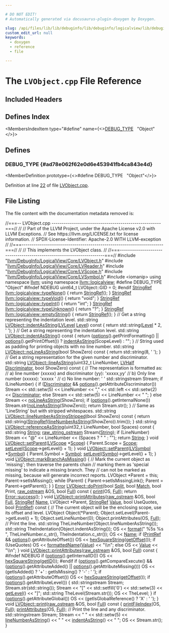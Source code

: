 ```yaml
---

# DO NOT EDIT!
# Automatically generated via docusaurus-plugin-doxygen by Doxygen.

slug: /api/files/lib/lib/debuginfo/lib/debuginfo/logicalview/lib/debuginfo/logicalview/core/lvobject-cpp
custom_edit_url: null
keywords:
  - doxygen
  - reference
  - file

---
```





# The `LVObject.cpp` File Reference

<DoxygenPage pluginConfig={pluginConfig}>



## Included Headers

<IncludesList>
<IncludesListItem
  filePath="llvm/DebugInfo/LogicalView/Core/LVObject.h"
  permalink="/docs/api/files/include/include/llvm/include/llvm/debuginfo/include/llvm/debuginfo/logicalview/include/llvm/debuginfo/logicalview/core/lvobject-h"
  isLocal="true" />
<IncludesListItem
  filePath="llvm/DebugInfo/LogicalView/Core/LVReader.h"
  permalink="/docs/api/files/include/include/llvm/include/llvm/debuginfo/include/llvm/debuginfo/logicalview/include/llvm/debuginfo/logicalview/core/lvreader-h"
  isLocal="true" />
<IncludesListItem
  filePath="llvm/DebugInfo/LogicalView/Core/LVScope.h"
  permalink="/docs/api/files/include/include/llvm/include/llvm/debuginfo/include/llvm/debuginfo/logicalview/include/llvm/debuginfo/logicalview/core/lvscope-h"
  isLocal="true" />
<IncludesListItem
  filePath="llvm/DebugInfo/LogicalView/Core/LVSymbol.h"
  permalink="/docs/api/files/include/include/llvm/include/llvm/debuginfo/include/llvm/debuginfo/logicalview/include/llvm/debuginfo/logicalview/core/lvsymbol-h"
  isLocal="true" />
<IncludesListItem
  filePath="iomanip"
  permalink=""
  isLocal="false" />
</IncludesList>

## Defines Index

<MembersIndex>

<MembersIndexItem
  type="#define"
  name={<><a href="#ad78e062f62e0d6e453941fb4ca843e4d">DEBUG&#95;TYPE</a>&nbsp;&nbsp;&nbsp;&quot;Object&quot;</>}>
</MembersIndexItem>

</MembersIndex>


<SectionDefinition>

## Defines

### DEBUG&#95;TYPE {#ad78e062f62e0d6e453941fb4ca843e4d}

<MemberDefinition
  prototype={<>#define DEBUG&#95;TYPE&nbsp;&nbsp;&nbsp;&quot;Object&quot;</>}>

Definition at line <a href="#l00022">22</a> of file <a href="/docs/api/files/lib/lib/debuginfo/lib/debuginfo/logicalview/lib/debuginfo/logicalview/core/lvobject-cpp">LVObject.cpp</a>.
</MemberDefinition>

</SectionDefinition>

## File Listing

The file content with the documentation metadata removed is:

<ProgramListing>

<Link id="l00001" /><CodeLine lineNumber="1"><span class="doxyHighlightComment">//===-- LVObject.cpp ------------------------------------------------------===//</span></CodeLine>
<Link id="l00002" /><CodeLine lineNumber="2"><span class="doxyHighlightComment">//</span></CodeLine>
<Link id="l00003" /><CodeLine lineNumber="3"><span class="doxyHighlightComment">// Part of the LLVM Project, under the Apache License v2.0 with LLVM Exceptions.</span></CodeLine>
<Link id="l00004" /><CodeLine lineNumber="4"><span class="doxyHighlightComment">// See https://llvm.org/LICENSE.txt for license information.</span></CodeLine>
<Link id="l00005" /><CodeLine lineNumber="5"><span class="doxyHighlightComment">// SPDX-License-Identifier: Apache-2.0 WITH LLVM-exception</span></CodeLine>
<Link id="l00006" /><CodeLine lineNumber="6"><span class="doxyHighlightComment">//</span></CodeLine>
<Link id="l00007" /><CodeLine lineNumber="7"><span class="doxyHighlightComment">//===----------------------------------------------------------------------===//</span></CodeLine>
<Link id="l00008" /><CodeLine lineNumber="8"><span class="doxyHighlightComment">//</span></CodeLine>
<Link id="l00009" /><CodeLine lineNumber="9"><span class="doxyHighlightComment">// This implements the LVObject class.</span></CodeLine>
<Link id="l00010" /><CodeLine lineNumber="10"><span class="doxyHighlightComment">//</span></CodeLine>
<Link id="l00011" /><CodeLine lineNumber="11"><span class="doxyHighlightComment">//===----------------------------------------------------------------------===//</span></CodeLine>
<Link id="l00012" /><CodeLine lineNumber="12"></CodeLine>
<Link id="l00013" /><CodeLine lineNumber="13"><span class="doxyHighlightPreprocessor">#include &quot;<a href="/docs/api/files/include/include/llvm/include/llvm/debuginfo/include/llvm/debuginfo/logicalview/include/llvm/debuginfo/logicalview/core/lvobject-h">llvm/DebugInfo/LogicalView/Core/LVObject.h</a>&quot;</span></CodeLine>
<Link id="l00014" /><CodeLine lineNumber="14"><span class="doxyHighlightPreprocessor">#include &quot;<a href="/docs/api/files/include/include/llvm/include/llvm/debuginfo/include/llvm/debuginfo/logicalview/include/llvm/debuginfo/logicalview/core/lvreader-h">llvm/DebugInfo/LogicalView/Core/LVReader.h</a>&quot;</span></CodeLine>
<Link id="l00015" /><CodeLine lineNumber="15"><span class="doxyHighlightPreprocessor">#include &quot;<a href="/docs/api/files/include/include/llvm/include/llvm/debuginfo/include/llvm/debuginfo/logicalview/include/llvm/debuginfo/logicalview/core/lvscope-h">llvm/DebugInfo/LogicalView/Core/LVScope.h</a>&quot;</span></CodeLine>
<Link id="l00016" /><CodeLine lineNumber="16"><span class="doxyHighlightPreprocessor">#include &quot;<a href="/docs/api/files/include/include/llvm/include/llvm/debuginfo/include/llvm/debuginfo/logicalview/include/llvm/debuginfo/logicalview/core/lvsymbol-h">llvm/DebugInfo/LogicalView/Core/LVSymbol.h</a>&quot;</span></CodeLine>
<Link id="l00017" /><CodeLine lineNumber="17"><span class="doxyHighlightPreprocessor">#include &lt;iomanip&gt;</span></CodeLine>
<Link id="l00018" /><CodeLine lineNumber="18"></CodeLine>
<Link id="l00019" /><CodeLine lineNumber="19"><span class="doxyHighlightKeyword">using namespace </span><span class="doxyHighlight"><a href="/docs/api/namespaces/llvm">llvm</a>;</span></CodeLine>
<Link id="l00020" /><CodeLine lineNumber="20"><span class="doxyHighlightKeyword">using namespace </span><span class="doxyHighlight"><a href="/docs/api/namespaces/llvm/logicalview">llvm::logicalview</a>;</span></CodeLine>
<Link id="l00021" /><CodeLine lineNumber="21"></CodeLine>
<Link id="l00022" /><CodeLine lineNumber="22" lineLink="#ad78e062f62e0d6e453941fb4ca843e4d"><span class="doxyHighlightPreprocessor">#define DEBUG&#95;TYPE &quot;Object&quot;</span></CodeLine>
<Link id="l00023" /><CodeLine lineNumber="23"></CodeLine>
<Link id="l00024" /><CodeLine lineNumber="24"><span class="doxyHighlightPreprocessor">#ifndef NDEBUG</span></CodeLine>
<Link id="l00025" /><CodeLine lineNumber="25"><span class="doxyHighlight">uint64&#95;t LVObject::GID = 0;</span></CodeLine>
<Link id="l00026" /><CodeLine lineNumber="26"><span class="doxyHighlightPreprocessor">#endif</span></CodeLine>
<Link id="l00027" /><CodeLine lineNumber="27"></CodeLine>
<Link id="l00028" /><CodeLine lineNumber="28" lineLink="/docs/api/namespaces/llvm/logicalview/#a774c03bd80c2740100178b581c7d7f8f"><span class="doxyHighlight"><a href="/docs/api/classes/llvm/stringref">StringRef</a> <a href="/docs/api/namespaces/llvm/logicalview/#a774c03bd80c2740100178b581c7d7f8f">llvm::logicalview::typeNone</a>() &#123; </span><span class="doxyHighlightKeywordFlow">return</span><span class="doxyHighlight"> <a href="/docs/api/classes/llvm/stringref">StringRef</a>(); &#125;</span></CodeLine>
<Link id="l00029" /><CodeLine lineNumber="29" lineLink="/docs/api/namespaces/llvm/logicalview/#ae02e5f410984a4ef397d06c42e44ff7a"><span class="doxyHighlight"><a href="/docs/api/classes/llvm/stringref">StringRef</a> <a href="/docs/api/namespaces/llvm/logicalview/#ae02e5f410984a4ef397d06c42e44ff7a">llvm::logicalview::typeVoid</a>() &#123; </span><span class="doxyHighlightKeywordFlow">return</span><span class="doxyHighlight"> </span><span class="doxyHighlightStringLiteral">&quot;void&quot;</span><span class="doxyHighlight">; &#125;</span></CodeLine>
<Link id="l00030" /><CodeLine lineNumber="30" lineLink="/docs/api/namespaces/llvm/logicalview/#ad1c531a0699aebb488abde5cbf977c50"><span class="doxyHighlight"><a href="/docs/api/classes/llvm/stringref">StringRef</a> <a href="/docs/api/namespaces/llvm/logicalview/#ad1c531a0699aebb488abde5cbf977c50">llvm::logicalview::typeInt</a>() &#123; </span><span class="doxyHighlightKeywordFlow">return</span><span class="doxyHighlight"> </span><span class="doxyHighlightStringLiteral">&quot;int&quot;</span><span class="doxyHighlight">; &#125;</span></CodeLine>
<Link id="l00031" /><CodeLine lineNumber="31" lineLink="/docs/api/namespaces/llvm/logicalview/#a60922260b893f6f8628b73c88c1fc5c6"><span class="doxyHighlight"><a href="/docs/api/classes/llvm/stringref">StringRef</a> <a href="/docs/api/namespaces/llvm/logicalview/#a60922260b893f6f8628b73c88c1fc5c6">llvm::logicalview::typeUnknown</a>() &#123; </span><span class="doxyHighlightKeywordFlow">return</span><span class="doxyHighlight"> </span><span class="doxyHighlightStringLiteral">&quot;?&quot;</span><span class="doxyHighlight">; &#125;</span></CodeLine>
<Link id="l00032" /><CodeLine lineNumber="32" lineLink="/docs/api/namespaces/llvm/logicalview/#a6a2797528e8279aa6a07de8f556466b3"><span class="doxyHighlight"><a href="/docs/api/classes/llvm/stringref">StringRef</a> <a href="/docs/api/namespaces/llvm/logicalview/#a6a2797528e8279aa6a07de8f556466b3">llvm::logicalview::emptyString</a>() &#123; </span><span class="doxyHighlightKeywordFlow">return</span><span class="doxyHighlight"> <a href="/docs/api/classes/llvm/stringref">StringRef</a>(); &#125;</span></CodeLine>
<Link id="l00033" /><CodeLine lineNumber="33"></CodeLine>
<Link id="l00034" /><CodeLine lineNumber="34"><span class="doxyHighlightComment">// Get a string representing the indentation level.</span></CodeLine>
<Link id="l00035" /><CodeLine lineNumber="35" lineLink="/docs/api/classes/llvm/logicalview/lvobject/#ad56bb10245038b174ef3b677b057592e"><span class="doxyHighlight">std::string <a href="/docs/api/classes/llvm/logicalview/lvobject/#a3cdf91e89eae0b90391ed4de8e888d48">LVObject::indentAsString</a>(<a href="/docs/api/namespaces/llvm/logicalview/#a4eaccc9c89c59a59cbfab176861e1581">LVLevel</a> <a href="/docs/api/namespaces/llvm/logicalview/#a9696bc411b0a7022c2cc78bff5173cefaa0db49ba470c1c9ae2128c3470339153">Level</a>)</span><span class="doxyHighlightKeyword"> const </span><span class="doxyHighlight">&#123;</span></CodeLine>
<Link id="l00036" /><CodeLine lineNumber="36"><span class="doxyHighlight">  </span><span class="doxyHighlightKeywordFlow">return</span><span class="doxyHighlight"> std::string(<a href="/docs/api/namespaces/llvm/logicalview/#a9696bc411b0a7022c2cc78bff5173cefaa0db49ba470c1c9ae2128c3470339153">Level</a> &#42; 2, </span><span class="doxyHighlightCharLiteral">&#39; &#39;</span><span class="doxyHighlight">);</span></CodeLine>
<Link id="l00037" /><CodeLine lineNumber="37"><span class="doxyHighlight">&#125;</span></CodeLine>
<Link id="l00038" /><CodeLine lineNumber="38"></CodeLine>
<Link id="l00039" /><CodeLine lineNumber="39"><span class="doxyHighlightComment">// Get a string representing the indentation level.</span></CodeLine>
<Link id="l00040" /><CodeLine lineNumber="40" lineLink="/docs/api/classes/llvm/logicalview/lvobject/#a3cdf91e89eae0b90391ed4de8e888d48"><span class="doxyHighlight">std::string <a href="/docs/api/classes/llvm/logicalview/lvobject/#a3cdf91e89eae0b90391ed4de8e888d48">LVObject::indentAsString</a>()</span><span class="doxyHighlightKeyword"> const </span><span class="doxyHighlight">&#123;</span></CodeLine>
<Link id="l00041" /><CodeLine lineNumber="41"><span class="doxyHighlight">  </span><span class="doxyHighlightKeywordFlow">return</span><span class="doxyHighlight"> (<a href="/docs/api/namespaces/llvm/logicalview/#adc3278484dd140d018661381153aaf8d">options</a>().getPrintFormatting() || <a href="/docs/api/namespaces/llvm/logicalview/#adc3278484dd140d018661381153aaf8d">options</a>().getPrintOffset())</span></CodeLine>
<Link id="l00042" /><CodeLine lineNumber="42"><span class="doxyHighlight">             ? <a href="/docs/api/classes/llvm/logicalview/lvobject/#a3cdf91e89eae0b90391ed4de8e888d48">indentAsString</a>(ScopeLevel)</span></CodeLine>
<Link id="l00043" /><CodeLine lineNumber="43"><span class="doxyHighlight">             : </span><span class="doxyHighlightStringLiteral">&quot;&quot;</span><span class="doxyHighlight">;</span></CodeLine>
<Link id="l00044" /><CodeLine lineNumber="44"><span class="doxyHighlight">&#125;</span></CodeLine>
<Link id="l00045" /><CodeLine lineNumber="45"></CodeLine>
<Link id="l00046" /><CodeLine lineNumber="46"><span class="doxyHighlightComment">// String used as padding for printing objects with no line number.</span></CodeLine>
<Link id="l00047" /><CodeLine lineNumber="47" lineLink="/docs/api/classes/llvm/logicalview/lvobject/#ac84d4fb8f9150eb2b1c33b5f578eea90"><span class="doxyHighlight">std::string <a href="/docs/api/classes/llvm/logicalview/lvobject/#ac84d4fb8f9150eb2b1c33b5f578eea90">LVObject::noLineAsString</a>(</span><span class="doxyHighlightKeywordType">bool</span><span class="doxyHighlight"> ShowZero)</span><span class="doxyHighlightKeyword"> const </span><span class="doxyHighlight">&#123;</span></CodeLine>
<Link id="l00048" /><CodeLine lineNumber="48"><span class="doxyHighlight">  </span><span class="doxyHighlightKeywordFlow">return</span><span class="doxyHighlight"> std::string(8, </span><span class="doxyHighlightCharLiteral">&#39; &#39;</span><span class="doxyHighlight">);</span></CodeLine>
<Link id="l00049" /><CodeLine lineNumber="49"><span class="doxyHighlight">&#125;</span></CodeLine>
<Link id="l00050" /><CodeLine lineNumber="50"></CodeLine>
<Link id="l00051" /><CodeLine lineNumber="51"><span class="doxyHighlightComment">// Get a string representation for the given number and discriminator.</span></CodeLine>
<Link id="l00052" /><CodeLine lineNumber="52" lineLink="/docs/api/classes/llvm/logicalview/lvobject/#a37c137ed3c3bebc4ca879a8e4dfd3d7d"><span class="doxyHighlight">std::string <a href="/docs/api/classes/llvm/logicalview/lvobject/#a37c137ed3c3bebc4ca879a8e4dfd3d7d">LVObject::lineAsString</a>(uint32&#95;t LineNumber, <a href="/docs/api/namespaces/llvm/logicalview/#adca89b91edd56113e539a1b1c5a4c26f">LVHalf</a> <a href="/docs/api/namespaces/llvm/logicalview/#a9696bc411b0a7022c2cc78bff5173cefa3d07d09db1423c8da8e60b5f36d2d903">Discriminator</a>,</span></CodeLine>
<Link id="l00053" /><CodeLine lineNumber="53"><span class="doxyHighlight">                                   </span><span class="doxyHighlightKeywordType">bool</span><span class="doxyHighlight"> ShowZero)</span><span class="doxyHighlightKeyword"> const </span><span class="doxyHighlight">&#123;</span></CodeLine>
<Link id="l00054" /><CodeLine lineNumber="54"><span class="doxyHighlight">  </span><span class="doxyHighlightComment">// The representation is formatted as:</span></CodeLine>
<Link id="l00055" /><CodeLine lineNumber="55"><span class="doxyHighlight">  </span><span class="doxyHighlightComment">// a) line number (xxxxx) and discriminator (yy): &#39;xxxxx,yy&#39;</span></CodeLine>
<Link id="l00056" /><CodeLine lineNumber="56"><span class="doxyHighlight">  </span><span class="doxyHighlightComment">// b) Only line number (xxxxx):                   &#39;xxxxx   &#39;</span></CodeLine>
<Link id="l00057" /><CodeLine lineNumber="57"><span class="doxyHighlight">  </span><span class="doxyHighlightComment">// c) No line number:                             &#39;        &#39;</span></CodeLine>
<Link id="l00058" /><CodeLine lineNumber="58"><span class="doxyHighlight">  std::stringstream Stream;</span></CodeLine>
<Link id="l00059" /><CodeLine lineNumber="59"><span class="doxyHighlight">  </span><span class="doxyHighlightKeywordFlow">if</span><span class="doxyHighlight"> (LineNumber) &#123;</span></CodeLine>
<Link id="l00060" /><CodeLine lineNumber="60"><span class="doxyHighlight">    </span><span class="doxyHighlightKeywordFlow">if</span><span class="doxyHighlight"> (<a href="/docs/api/namespaces/llvm/logicalview/#a9696bc411b0a7022c2cc78bff5173cefa3d07d09db1423c8da8e60b5f36d2d903">Discriminator</a> &amp;&amp; <a href="/docs/api/namespaces/llvm/logicalview/#adc3278484dd140d018661381153aaf8d">options</a>().getAttributeDiscriminator())</span></CodeLine>
<Link id="l00061" /><CodeLine lineNumber="61"><span class="doxyHighlight">      Stream &lt;&lt; std::setw(5) &lt;&lt; LineNumber &lt;&lt; </span><span class="doxyHighlightStringLiteral">&quot;,&quot;</span><span class="doxyHighlight"> &lt;&lt; std::left &lt;&lt; std::setw(2)</span></CodeLine>
<Link id="l00062" /><CodeLine lineNumber="62"><span class="doxyHighlight">             &lt;&lt; <a href="/docs/api/namespaces/llvm/logicalview/#a9696bc411b0a7022c2cc78bff5173cefa3d07d09db1423c8da8e60b5f36d2d903">Discriminator</a>;</span></CodeLine>
<Link id="l00063" /><CodeLine lineNumber="63"><span class="doxyHighlight">    </span><span class="doxyHighlightKeywordFlow">else</span></CodeLine>
<Link id="l00064" /><CodeLine lineNumber="64"><span class="doxyHighlight">      Stream &lt;&lt; std::setw(5) &lt;&lt; LineNumber &lt;&lt; </span><span class="doxyHighlightStringLiteral">&quot;   &quot;</span><span class="doxyHighlight">;</span></CodeLine>
<Link id="l00065" /><CodeLine lineNumber="65"><span class="doxyHighlight">  &#125; </span><span class="doxyHighlightKeywordFlow">else</span></CodeLine>
<Link id="l00066" /><CodeLine lineNumber="66"><span class="doxyHighlight">    Stream &lt;&lt; <a href="/docs/api/classes/llvm/logicalview/lvobject/#ac84d4fb8f9150eb2b1c33b5f578eea90">noLineAsString</a>(ShowZero);</span></CodeLine>
<Link id="l00067" /><CodeLine lineNumber="67"></CodeLine>
<Link id="l00068" /><CodeLine lineNumber="68"><span class="doxyHighlight">  </span><span class="doxyHighlightKeywordFlow">if</span><span class="doxyHighlight"> (<a href="/docs/api/namespaces/llvm/logicalview/#adc3278484dd140d018661381153aaf8d">options</a>().getInternalNone())</span></CodeLine>
<Link id="l00069" /><CodeLine lineNumber="69"><span class="doxyHighlight">    Stream.str(<a href="/docs/api/classes/llvm/logicalview/lvobject/#ac84d4fb8f9150eb2b1c33b5f578eea90">noLineAsString</a>(ShowZero));</span></CodeLine>
<Link id="l00070" /><CodeLine lineNumber="70"></CodeLine>
<Link id="l00071" /><CodeLine lineNumber="71"><span class="doxyHighlight">  </span><span class="doxyHighlightKeywordFlow">return</span><span class="doxyHighlight"> Stream.str();</span></CodeLine>
<Link id="l00072" /><CodeLine lineNumber="72"><span class="doxyHighlight">&#125;</span></CodeLine>
<Link id="l00073" /><CodeLine lineNumber="73"></CodeLine>
<Link id="l00074" /><CodeLine lineNumber="74"><span class="doxyHighlightComment">// Same as &#39;LineString&#39; but with stripped whitespaces.</span></CodeLine>
<Link id="l00075" /><CodeLine lineNumber="75" lineLink="/docs/api/classes/llvm/logicalview/lvobject/#aecf8de8c25352b77912539efc3c4bdf3"><span class="doxyHighlight">std::string <a href="/docs/api/classes/llvm/logicalview/lvobject/#aecf8de8c25352b77912539efc3c4bdf3">LVObject::lineNumberAsStringStripped</a>(</span><span class="doxyHighlightKeywordType">bool</span><span class="doxyHighlight"> ShowZero)</span><span class="doxyHighlightKeyword"> const </span><span class="doxyHighlight">&#123;</span></CodeLine>
<Link id="l00076" /><CodeLine lineNumber="76"><span class="doxyHighlight">  </span><span class="doxyHighlightKeywordFlow">return</span><span class="doxyHighlight"> std::string(<a href="/docs/api/classes/llvm/stringref">StringRef</a>(<a href="/docs/api/classes/llvm/logicalview/lvobject/#a56c79b694f7b59849dc64efabc9c3b70">lineNumberAsString</a>(ShowZero)).trim());</span></CodeLine>
<Link id="l00077" /><CodeLine lineNumber="77"><span class="doxyHighlight">&#125;</span></CodeLine>
<Link id="l00078" /><CodeLine lineNumber="78"></CodeLine>
<Link id="l00079" /><CodeLine lineNumber="79" lineLink="/docs/api/classes/llvm/logicalview/lvobject/#a0e40564d3a2dc29ca5be453dbe05568c"><span class="doxyHighlight">std::string <a href="/docs/api/classes/llvm/logicalview/lvobject/#a0e40564d3a2dc29ca5be453dbe05568c">LVObject::referenceAsString</a>(uint32&#95;t LineNumber,</span></CodeLine>
<Link id="l00080" /><CodeLine lineNumber="80"><span class="doxyHighlight">                                        </span><span class="doxyHighlightKeywordType">bool</span><span class="doxyHighlight"> Spaces)</span><span class="doxyHighlightKeyword"> const </span><span class="doxyHighlight">&#123;</span></CodeLine>
<Link id="l00081" /><CodeLine lineNumber="81"><span class="doxyHighlight">  std::string <a href="/docs/api/namespaces/llvm/#ac226f3d2b9ca090171a8e0a8cb92c343a27118326006d3829667a400ad23d5d98">String</a>;</span></CodeLine>
<Link id="l00082" /><CodeLine lineNumber="82"><span class="doxyHighlight">  <a href="/docs/api/classes/llvm/raw-string-ostream">raw&#95;string&#95;ostream</a> Stream(<a href="/docs/api/namespaces/llvm/#ac226f3d2b9ca090171a8e0a8cb92c343a27118326006d3829667a400ad23d5d98">String</a>);</span></CodeLine>
<Link id="l00083" /><CodeLine lineNumber="83"><span class="doxyHighlight">  </span><span class="doxyHighlightKeywordFlow">if</span><span class="doxyHighlight"> (LineNumber)</span></CodeLine>
<Link id="l00084" /><CodeLine lineNumber="84"><span class="doxyHighlight">    Stream &lt;&lt; </span><span class="doxyHighlightStringLiteral">&quot;@&quot;</span><span class="doxyHighlight"> &lt;&lt; LineNumber &lt;&lt; (Spaces ? </span><span class="doxyHighlightStringLiteral">&quot; &quot;</span><span class="doxyHighlight"> : </span><span class="doxyHighlightStringLiteral">&quot;&quot;</span><span class="doxyHighlight">);</span></CodeLine>
<Link id="l00085" /><CodeLine lineNumber="85"></CodeLine>
<Link id="l00086" /><CodeLine lineNumber="86"><span class="doxyHighlight">  </span><span class="doxyHighlightKeywordFlow">return</span><span class="doxyHighlight"> <a href="/docs/api/namespaces/llvm/#ac226f3d2b9ca090171a8e0a8cb92c343a27118326006d3829667a400ad23d5d98">String</a>;</span></CodeLine>
<Link id="l00087" /><CodeLine lineNumber="87"><span class="doxyHighlight">&#125;</span></CodeLine>
<Link id="l00088" /><CodeLine lineNumber="88"></CodeLine>
<Link id="l00089" /><CodeLine lineNumber="89" lineLink="/docs/api/classes/llvm/logicalview/lvobject/#a980c7096c97db862ddec95e311bc60a7"><span class="doxyHighlightKeywordType">void</span><span class="doxyHighlight"> <a href="/docs/api/classes/llvm/logicalview/lvobject/#a980c7096c97db862ddec95e311bc60a7">LVObject::setParent</a>(<a href="/docs/api/classes/llvm/logicalview/lvscope">LVScope</a> &#42;<a href="/docs/api/classes/llvm/logicalview/lvobject/#af6ec25fbed1ba22e74fe2173798fc6c1">Scope</a>) &#123;</span></CodeLine>
<Link id="l00090" /><CodeLine lineNumber="90"><span class="doxyHighlight">  Parent.Scope = <a href="/docs/api/classes/llvm/logicalview/lvobject/#af6ec25fbed1ba22e74fe2173798fc6c1">Scope</a>;</span></CodeLine>
<Link id="l00091" /><CodeLine lineNumber="91"><span class="doxyHighlight">  <a href="/docs/api/classes/llvm/logicalview/lvobject/#a4f4676dc32df6345482e9e84ed814274">setLevel</a>(<a href="/docs/api/classes/llvm/logicalview/lvobject/#af6ec25fbed1ba22e74fe2173798fc6c1">Scope</a>-&gt;getLevel() + 1);</span></CodeLine>
<Link id="l00092" /><CodeLine lineNumber="92"><span class="doxyHighlight">&#125;</span></CodeLine>
<Link id="l00093" /><CodeLine lineNumber="93" lineLink="/docs/api/classes/llvm/logicalview/lvobject/#a0da483d93a05048df582a7abc08a6515"><span class="doxyHighlightKeywordType">void</span><span class="doxyHighlight"> <a href="/docs/api/classes/llvm/logicalview/lvobject/#a980c7096c97db862ddec95e311bc60a7">LVObject::setParent</a>(<a href="/docs/api/classes/llvm/logicalview/lvsymbol">LVSymbol</a> &#42;<a href="/docs/api/classes/llvm/logicalview/lvobject/#aca73388280910037c4d10ff4e6c22756">Symbol</a>) &#123;</span></CodeLine>
<Link id="l00094" /><CodeLine lineNumber="94"><span class="doxyHighlight">  Parent.Symbol = <a href="/docs/api/classes/llvm/logicalview/lvobject/#aca73388280910037c4d10ff4e6c22756">Symbol</a>;</span></CodeLine>
<Link id="l00095" /><CodeLine lineNumber="95"><span class="doxyHighlight">  <a href="/docs/api/classes/llvm/logicalview/lvobject/#a4f4676dc32df6345482e9e84ed814274">setLevel</a>(<a href="/docs/api/classes/llvm/logicalview/lvobject/#aca73388280910037c4d10ff4e6c22756">Symbol</a>-&gt;getLevel() + 1);</span></CodeLine>
<Link id="l00096" /><CodeLine lineNumber="96"><span class="doxyHighlight">&#125;</span></CodeLine>
<Link id="l00097" /><CodeLine lineNumber="97"></CodeLine>
<Link id="l00098" /><CodeLine lineNumber="98" lineLink="/docs/api/classes/llvm/logicalview/lvobject/#ac1d085ff08f6da33711c01f57d87eb49"><span class="doxyHighlightKeywordType">void</span><span class="doxyHighlight"> <a href="/docs/api/classes/llvm/logicalview/lvobject/#ac1d085ff08f6da33711c01f57d87eb49">LVObject::markBranchAsMissing</a>() &#123;</span></CodeLine>
<Link id="l00099" /><CodeLine lineNumber="99"><span class="doxyHighlight">  </span><span class="doxyHighlightComment">// Mark the current object as &#39;missing&#39;; then traverse the parents chain</span></CodeLine>
<Link id="l00100" /><CodeLine lineNumber="100"><span class="doxyHighlight">  </span><span class="doxyHighlightComment">// marking them as &#39;special missing&#39; to indicate a missing branch. They</span></CodeLine>
<Link id="l00101" /><CodeLine lineNumber="101"><span class="doxyHighlight">  </span><span class="doxyHighlightComment">// can not be marked as missing, because will generate incorrect reports.</span></CodeLine>
<Link id="l00102" /><CodeLine lineNumber="102"><span class="doxyHighlight">  LVObject &#42;Parent = </span><span class="doxyHighlightKeyword">this</span><span class="doxyHighlight">;</span></CodeLine>
<Link id="l00103" /><CodeLine lineNumber="103"><span class="doxyHighlight">  Parent-&gt;setIsMissing();</span></CodeLine>
<Link id="l00104" /><CodeLine lineNumber="104"><span class="doxyHighlight">  </span><span class="doxyHighlightKeywordFlow">while</span><span class="doxyHighlight"> (Parent) &#123;</span></CodeLine>
<Link id="l00105" /><CodeLine lineNumber="105"><span class="doxyHighlight">    Parent-&gt;setIsMissingLink();</span></CodeLine>
<Link id="l00106" /><CodeLine lineNumber="106"><span class="doxyHighlight">    Parent = Parent-&gt;getParent();</span></CodeLine>
<Link id="l00107" /><CodeLine lineNumber="107"><span class="doxyHighlight">  &#125;</span></CodeLine>
<Link id="l00108" /><CodeLine lineNumber="108"><span class="doxyHighlight">&#125;</span></CodeLine>
<Link id="l00109" /><CodeLine lineNumber="109"></CodeLine>
<Link id="l00110" /><CodeLine lineNumber="110" lineLink="/docs/api/classes/llvm/logicalview/lvobject/#a188ae80eca4861c8c577fa5e905d8129"><span class="doxyHighlight"><a href="/docs/api/classes/llvm/error">Error</a> <a href="/docs/api/classes/llvm/logicalview/lvobject/#a188ae80eca4861c8c577fa5e905d8129">LVObject::doPrint</a>(</span><span class="doxyHighlightKeywordType">bool</span><span class="doxyHighlight"> <a href="/docs/api/namespaces/llvm/logicalview/#a032987f23ff952c1def983c6bb120f00a8a9e64d86ed12ad40de129bc7f4683b2">Split</a>, </span><span class="doxyHighlightKeywordType">bool</span><span class="doxyHighlight"> <a href="/docs/api/namespaces/llvm/#a313a633eb3049b90e931206183e1251ea6da89265a9a8b0b28eb4946bb2ec0c6d">Match</a>, </span><span class="doxyHighlightKeywordType">bool</span><span class="doxyHighlight"> Print, <a href="/docs/api/classes/llvm/raw-ostream">raw&#95;ostream</a> &amp;OS,</span></CodeLine>
<Link id="l00111" /><CodeLine lineNumber="111"><span class="doxyHighlight">                        </span><span class="doxyHighlightKeywordType">bool</span><span class="doxyHighlight"> <a href="/docs/api/namespaces/llvm/#ad5b7ced2aa529c892b2219cd29b08760abbd47109890259c0127154db1af26c75">Full</a>)</span><span class="doxyHighlightKeyword"> const </span><span class="doxyHighlight">&#123;</span></CodeLine>
<Link id="l00112" /><CodeLine lineNumber="112"><span class="doxyHighlight">  <a href="/docs/api/classes/llvm/logicalview/lvobject/#a3e05892840abc9d678e261136a722c8f">print</a>(OS, <a href="/docs/api/namespaces/llvm/#ad5b7ced2aa529c892b2219cd29b08760abbd47109890259c0127154db1af26c75">Full</a>);</span></CodeLine>
<Link id="l00113" /><CodeLine lineNumber="113"><span class="doxyHighlight">  </span><span class="doxyHighlightKeywordFlow">return</span><span class="doxyHighlight"> <a href="/docs/api/classes/llvm/error/#a4dfd0813c3d0e0a30439b5a3e9196b59">Error::success</a>();</span></CodeLine>
<Link id="l00114" /><CodeLine lineNumber="114"><span class="doxyHighlight">&#125;</span></CodeLine>
<Link id="l00115" /><CodeLine lineNumber="115"></CodeLine>
<Link id="l00116" /><CodeLine lineNumber="116" lineLink="/docs/api/classes/llvm/logicalview/lvobject/#a380680c52658e054b402ae6608c1abae"><span class="doxyHighlightKeywordType">void</span><span class="doxyHighlight"> <a href="/docs/api/classes/llvm/logicalview/lvobject/#a511a925253616e16867c610c2c101a51">LVObject::printAttributes</a>(<a href="/docs/api/classes/llvm/raw-ostream">raw&#95;ostream</a> &amp;OS, </span><span class="doxyHighlightKeywordType">bool</span><span class="doxyHighlight"> <a href="/docs/api/namespaces/llvm/#ad5b7ced2aa529c892b2219cd29b08760abbd47109890259c0127154db1af26c75">Full</a>, <a href="/docs/api/classes/llvm/stringref">StringRef</a> <a href="/docs/api/namespaces/llvm/logicalview/#af64c789b30b79a5f18889270bccef27ea49ee3087348e8d44e1feda1917443987">Name</a>,</span></CodeLine>
<Link id="l00117" /><CodeLine lineNumber="117"><span class="doxyHighlight">                               LVObject &#42;Parent, <a href="/docs/api/classes/llvm/stringref">StringRef</a> <a href="/docs/api/classes/llvm/value">Value</a>,</span></CodeLine>
<Link id="l00118" /><CodeLine lineNumber="118"><span class="doxyHighlight">                               </span><span class="doxyHighlightKeywordType">bool</span><span class="doxyHighlight"> UseQuotes, </span><span class="doxyHighlightKeywordType">bool</span><span class="doxyHighlight"> <a href="/docs/api/files/lib/lib/analysis/aliasanalysisevaluator-cpp/#a6451a1c6480d20ddadc050d111ed983e">PrintRef</a>)</span><span class="doxyHighlightKeyword"> const </span><span class="doxyHighlight">&#123;</span></CodeLine>
<Link id="l00119" /><CodeLine lineNumber="119"><span class="doxyHighlight">  </span><span class="doxyHighlightComment">// The current object will be the enclosing scope, use its offset and level.</span></CodeLine>
<Link id="l00120" /><CodeLine lineNumber="120"><span class="doxyHighlight">  LVObject Object(&#42;Parent);</span></CodeLine>
<Link id="l00121" /><CodeLine lineNumber="121"><span class="doxyHighlight">  Object.setLevel(Parent-&gt;getLevel() + 1);</span></CodeLine>
<Link id="l00122" /><CodeLine lineNumber="122"><span class="doxyHighlight">  Object.setLineNumber(0);</span></CodeLine>
<Link id="l00123" /><CodeLine lineNumber="123"><span class="doxyHighlight">  Object.printAttributes(OS, <a href="/docs/api/namespaces/llvm/#ad5b7ced2aa529c892b2219cd29b08760abbd47109890259c0127154db1af26c75">Full</a>);</span></CodeLine>
<Link id="l00124" /><CodeLine lineNumber="124"></CodeLine>
<Link id="l00125" /><CodeLine lineNumber="125"><span class="doxyHighlight">  </span><span class="doxyHighlightComment">// Print the line.</span></CodeLine>
<Link id="l00126" /><CodeLine lineNumber="126"><span class="doxyHighlight">  std::string TheLineNumber(Object.lineNumberAsString());</span></CodeLine>
<Link id="l00127" /><CodeLine lineNumber="127"><span class="doxyHighlight">  std::string TheIndentation(Object.indentAsString());</span></CodeLine>
<Link id="l00128" /><CodeLine lineNumber="128"><span class="doxyHighlight">  OS &lt;&lt; <a href="/docs/api/namespaces/llvm/#a939bc2108d47080767f0c06ba56caec7">format</a>(</span><span class="doxyHighlightStringLiteral">&quot; %5s %s &quot;</span><span class="doxyHighlight">, TheLineNumber.c&#95;str(), TheIndentation.c&#95;str());</span></CodeLine>
<Link id="l00129" /><CodeLine lineNumber="129"></CodeLine>
<Link id="l00130" /><CodeLine lineNumber="130"><span class="doxyHighlight">  OS &lt;&lt; <a href="/docs/api/namespaces/llvm/logicalview/#af64c789b30b79a5f18889270bccef27ea49ee3087348e8d44e1feda1917443987">Name</a>;</span></CodeLine>
<Link id="l00131" /><CodeLine lineNumber="131"><span class="doxyHighlight">  </span><span class="doxyHighlightKeywordFlow">if</span><span class="doxyHighlight"> (<a href="/docs/api/files/lib/lib/analysis/aliasanalysisevaluator-cpp/#a6451a1c6480d20ddadc050d111ed983e">PrintRef</a> &amp;&amp; <a href="/docs/api/namespaces/llvm/logicalview/#adc3278484dd140d018661381153aaf8d">options</a>().getAttributeOffset())</span></CodeLine>
<Link id="l00132" /><CodeLine lineNumber="132"><span class="doxyHighlight">    OS &lt;&lt; <a href="/docs/api/namespaces/llvm/logicalview/#a820f6df585d9c37a5904dd9703b0e356">hexSquareString</a>(<a href="/docs/api/classes/llvm/logicalview/lvobject/#ad2140967118b77a7ba7115ac2ba743ca">getOffset</a>());</span></CodeLine>
<Link id="l00133" /><CodeLine lineNumber="133"><span class="doxyHighlight">  </span><span class="doxyHighlightKeywordFlow">if</span><span class="doxyHighlight"> (UseQuotes)</span></CodeLine>
<Link id="l00134" /><CodeLine lineNumber="134"><span class="doxyHighlight">    OS &lt;&lt; <a href="/docs/api/namespaces/llvm/logicalview/#a975e05a429ba081a152682652ee640f9">formattedName</a>(<a href="/docs/api/classes/llvm/value">Value</a>) &lt;&lt; </span><span class="doxyHighlightStringLiteral">&quot;\\n&quot;</span><span class="doxyHighlight">;</span></CodeLine>
<Link id="l00135" /><CodeLine lineNumber="135"><span class="doxyHighlight">  </span><span class="doxyHighlightKeywordFlow">else</span></CodeLine>
<Link id="l00136" /><CodeLine lineNumber="136"><span class="doxyHighlight">    OS &lt;&lt; <a href="/docs/api/classes/llvm/value">Value</a> &lt;&lt; </span><span class="doxyHighlightStringLiteral">&quot;\\n&quot;</span><span class="doxyHighlight">;</span></CodeLine>
<Link id="l00137" /><CodeLine lineNumber="137"><span class="doxyHighlight">&#125;</span></CodeLine>
<Link id="l00138" /><CodeLine lineNumber="138"></CodeLine>
<Link id="l00139" /><CodeLine lineNumber="139" lineLink="/docs/api/classes/llvm/logicalview/lvobject/#a511a925253616e16867c610c2c101a51"><span class="doxyHighlightKeywordType">void</span><span class="doxyHighlight"> <a href="/docs/api/classes/llvm/logicalview/lvobject/#a511a925253616e16867c610c2c101a51">LVObject::printAttributes</a>(<a href="/docs/api/classes/llvm/raw-ostream">raw&#95;ostream</a> &amp;OS, </span><span class="doxyHighlightKeywordType">bool</span><span class="doxyHighlight"> <a href="/docs/api/namespaces/llvm/#ad5b7ced2aa529c892b2219cd29b08760abbd47109890259c0127154db1af26c75">Full</a>)</span><span class="doxyHighlightKeyword"> const </span><span class="doxyHighlight">&#123;</span></CodeLine>
<Link id="l00140" /><CodeLine lineNumber="140"><span class="doxyHighlightPreprocessor">#ifndef NDEBUG</span></CodeLine>
<Link id="l00141" /><CodeLine lineNumber="141"><span class="doxyHighlight">  </span><span class="doxyHighlightKeywordFlow">if</span><span class="doxyHighlight"> (<a href="/docs/api/namespaces/llvm/logicalview/#adc3278484dd140d018661381153aaf8d">options</a>().getInternalID())</span></CodeLine>
<Link id="l00142" /><CodeLine lineNumber="142"><span class="doxyHighlight">    OS &lt;&lt; <a href="/docs/api/namespaces/llvm/logicalview/#a820f6df585d9c37a5904dd9703b0e356">hexSquareString</a>(<a href="/docs/api/classes/llvm/logicalview/lvobject/#ab9b372fe51a0c6c8ef2e0565f28c5b4f">getID</a>());</span></CodeLine>
<Link id="l00143" /><CodeLine lineNumber="143"><span class="doxyHighlightPreprocessor">#endif</span></CodeLine>
<Link id="l00144" /><CodeLine lineNumber="144"><span class="doxyHighlight">  </span><span class="doxyHighlightKeywordFlow">if</span><span class="doxyHighlight"> (<a href="/docs/api/namespaces/llvm/logicalview/#adc3278484dd140d018661381153aaf8d">options</a>().getCompareExecute() &amp;&amp;</span></CodeLine>
<Link id="l00145" /><CodeLine lineNumber="145"><span class="doxyHighlight">      (<a href="/docs/api/namespaces/llvm/logicalview/#adc3278484dd140d018661381153aaf8d">options</a>().getAttributeAdded() || <a href="/docs/api/namespaces/llvm/logicalview/#adc3278484dd140d018661381153aaf8d">options</a>().getAttributeMissing()))</span></CodeLine>
<Link id="l00146" /><CodeLine lineNumber="146"><span class="doxyHighlight">    OS &lt;&lt; (getIsAdded() ? </span><span class="doxyHighlightCharLiteral">&#39;+&#39;</span><span class="doxyHighlight"> : getIsMissing() ? </span><span class="doxyHighlightCharLiteral">&#39;-&#39;</span><span class="doxyHighlight"> : </span><span class="doxyHighlightCharLiteral">&#39; &#39;</span><span class="doxyHighlight">);</span></CodeLine>
<Link id="l00147" /><CodeLine lineNumber="147"><span class="doxyHighlight">  </span><span class="doxyHighlightKeywordFlow">if</span><span class="doxyHighlight"> (<a href="/docs/api/namespaces/llvm/logicalview/#adc3278484dd140d018661381153aaf8d">options</a>().getAttributeOffset())</span></CodeLine>
<Link id="l00148" /><CodeLine lineNumber="148"><span class="doxyHighlight">    OS &lt;&lt; <a href="/docs/api/namespaces/llvm/logicalview/#a820f6df585d9c37a5904dd9703b0e356">hexSquareString</a>(<a href="/docs/api/classes/llvm/logicalview/lvobject/#ad2140967118b77a7ba7115ac2ba743ca">getOffset</a>());</span></CodeLine>
<Link id="l00149" /><CodeLine lineNumber="149"><span class="doxyHighlight">  </span><span class="doxyHighlightKeywordFlow">if</span><span class="doxyHighlight"> (<a href="/docs/api/namespaces/llvm/logicalview/#adc3278484dd140d018661381153aaf8d">options</a>().getAttributeLevel()) &#123;</span></CodeLine>
<Link id="l00150" /><CodeLine lineNumber="150"><span class="doxyHighlight">    std::stringstream Stream;</span></CodeLine>
<Link id="l00151" /><CodeLine lineNumber="151"><span class="doxyHighlight">    Stream.str(std::string());</span></CodeLine>
<Link id="l00152" /><CodeLine lineNumber="152"><span class="doxyHighlight">    Stream &lt;&lt; </span><span class="doxyHighlightStringLiteral">&quot;&#91;&quot;</span><span class="doxyHighlight"> &lt;&lt; std::setfill(</span><span class="doxyHighlightCharLiteral">&#39;0&#39;</span><span class="doxyHighlight">) &lt;&lt; std::setw(3) &lt;&lt; <a href="/docs/api/classes/llvm/logicalview/lvobject/#a959a880a044bc5df9bd3877d9a2001cd">getLevel</a>() &lt;&lt; </span><span class="doxyHighlightStringLiteral">&quot;&#93;&quot;</span><span class="doxyHighlight">;</span></CodeLine>
<Link id="l00153" /><CodeLine lineNumber="153"><span class="doxyHighlight">    std::string TheLevel(Stream.str());</span></CodeLine>
<Link id="l00154" /><CodeLine lineNumber="154"><span class="doxyHighlight">    OS &lt;&lt; TheLevel;</span></CodeLine>
<Link id="l00155" /><CodeLine lineNumber="155"><span class="doxyHighlight">  &#125;</span></CodeLine>
<Link id="l00156" /><CodeLine lineNumber="156"><span class="doxyHighlight">  </span><span class="doxyHighlightKeywordFlow">if</span><span class="doxyHighlight"> (<a href="/docs/api/namespaces/llvm/logicalview/#adc3278484dd140d018661381153aaf8d">options</a>().getAttributeGlobal())</span></CodeLine>
<Link id="l00157" /><CodeLine lineNumber="157"><span class="doxyHighlight">    OS &lt;&lt; (getIsGlobalReference() ? </span><span class="doxyHighlightCharLiteral">&#39;X&#39;</span><span class="doxyHighlight"> : </span><span class="doxyHighlightCharLiteral">&#39; &#39;</span><span class="doxyHighlight">);</span></CodeLine>
<Link id="l00158" /><CodeLine lineNumber="158"><span class="doxyHighlight">&#125;</span></CodeLine>
<Link id="l00159" /><CodeLine lineNumber="159"></CodeLine>
<Link id="l00160" /><CodeLine lineNumber="160" lineLink="/docs/api/classes/llvm/logicalview/lvobject/#a3e05892840abc9d678e261136a722c8f"><span class="doxyHighlightKeywordType">void</span><span class="doxyHighlight"> <a href="/docs/api/classes/llvm/logicalview/lvobject/#a3e05892840abc9d678e261136a722c8f">LVObject::print</a>(<a href="/docs/api/classes/llvm/raw-ostream">raw&#95;ostream</a> &amp;OS, </span><span class="doxyHighlightKeywordType">bool</span><span class="doxyHighlight"> <a href="/docs/api/namespaces/llvm/#ad5b7ced2aa529c892b2219cd29b08760abbd47109890259c0127154db1af26c75">Full</a>)</span><span class="doxyHighlightKeyword"> const </span><span class="doxyHighlight">&#123;</span></CodeLine>
<Link id="l00161" /><CodeLine lineNumber="161"><span class="doxyHighlight">  <a href="/docs/api/classes/llvm/logicalview/lvobject/#ab8487118377f4cf31efc67e57e3df85b">printFileIndex</a>(OS, <a href="/docs/api/namespaces/llvm/#ad5b7ced2aa529c892b2219cd29b08760abbd47109890259c0127154db1af26c75">Full</a>);</span></CodeLine>
<Link id="l00162" /><CodeLine lineNumber="162"><span class="doxyHighlight">  <a href="/docs/api/classes/llvm/logicalview/lvobject/#a511a925253616e16867c610c2c101a51">printAttributes</a>(OS, <a href="/docs/api/namespaces/llvm/#ad5b7ced2aa529c892b2219cd29b08760abbd47109890259c0127154db1af26c75">Full</a>);</span></CodeLine>
<Link id="l00163" /><CodeLine lineNumber="163"></CodeLine>
<Link id="l00164" /><CodeLine lineNumber="164"><span class="doxyHighlight">  </span><span class="doxyHighlightComment">// Print the line and any discriminator.</span></CodeLine>
<Link id="l00165" /><CodeLine lineNumber="165"><span class="doxyHighlight">  std::stringstream Stream;</span></CodeLine>
<Link id="l00166" /><CodeLine lineNumber="166"><span class="doxyHighlight">  Stream &lt;&lt; </span><span class="doxyHighlightStringLiteral">&quot; &quot;</span><span class="doxyHighlight"> &lt;&lt; std::setw(5) &lt;&lt; <a href="/docs/api/classes/llvm/logicalview/lvobject/#a56c79b694f7b59849dc64efabc9c3b70">lineNumberAsString</a>() &lt;&lt; </span><span class="doxyHighlightStringLiteral">&quot; &quot;</span></CodeLine>
<Link id="l00167" /><CodeLine lineNumber="167"><span class="doxyHighlight">         &lt;&lt; <a href="/docs/api/classes/llvm/logicalview/lvobject/#a3cdf91e89eae0b90391ed4de8e888d48">indentAsString</a>() &lt;&lt; </span><span class="doxyHighlightStringLiteral">&quot; &quot;</span><span class="doxyHighlight">;</span></CodeLine>
<Link id="l00168" /><CodeLine lineNumber="168"><span class="doxyHighlight">  OS &lt;&lt; Stream.str();</span></CodeLine>
<Link id="l00169" /><CodeLine lineNumber="169"><span class="doxyHighlight">&#125;</span></CodeLine>

</ProgramListing>


</DoxygenPage>
